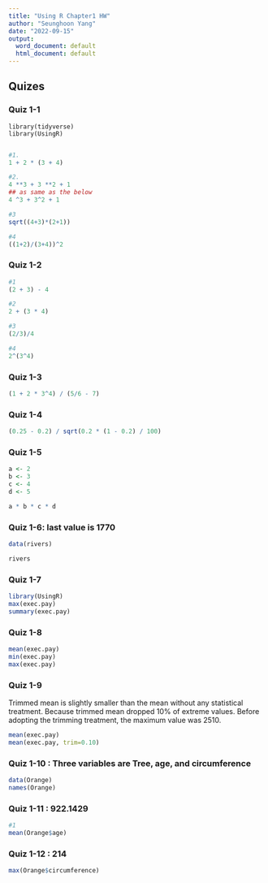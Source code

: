 ```yaml
---
title: "Using R Chapter1 HW"
author: "Seunghoon Yang"
date: "2022-09-15"
output:
  word_document: default
  html_document: default
---
```


## Quizes
### Quiz 1-1

```initial_packages

library(tidyverse)
library(UsingR)


```

``` r

#1. 
1 + 2 * (3 + 4)

#2. 
4 **3 + 3 **2 + 1
## as same as the below
4 ^3 + 3^2 + 1

#3
sqrt((4+3)*(2+1))

#4
((1+2)/(3+4))^2

```


### Quiz 1-2

``` r

#1
(2 + 3) - 4

#2
2 + (3 * 4)

#3
(2/3)/4

#4
2^(3^4)

```


### Quiz 1-3

``` r

(1 + 2 * 3^4) / (5/6 - 7)


```


### Quiz 1-4

``` r

(0.25 - 0.2) / sqrt(0.2 * (1 - 0.2) / 100)

```


### Quiz 1-5

``` r

a <- 2
b <- 3
c <- 4
d <- 5

a * b * c * d
```


### Quiz 1-6: last value is 1770

``` r
data(rivers)

rivers
```


### Quiz 1-7

``` r

library(UsingR)
max(exec.pay)
summary(exec.pay)

```


### Quiz 1-8

``` r

mean(exec.pay)
min(exec.pay)
max(exec.pay)


```


### Quiz 1-9
Trimmed mean is slightly smaller than the mean without any statistical treatment. Because trimmed mean dropped 10% of extreme values. Before adopting the trimming treatment, the maximum value was 2510. 

``` r

mean(exec.pay)
mean(exec.pay, trim=0.10)

```


### Quiz 1-10 : Three variables are Tree, age, and circumference

``` r

data(Orange)
names(Orange)

```


### Quiz 1-11 : 922.1429

``` r

#1
mean(Orange$age)

```


### Quiz 1-12 : 214

``` r

max(Orange$circumference)

```

